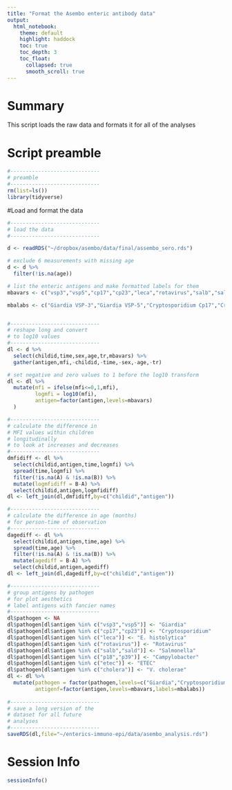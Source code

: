 ```yaml
---
title: "Format the Asembo enteric antibody data"
output: 
  html_notebook:
    theme: default
    highlight: haddock
    toc: true
    toc_depth: 3
    toc_float:
      collapsed: true
      smooth_scroll: true
---
```


# Summary

This script loads the raw data and formats it for all of the analyses

# Script preamble
```r
#-----------------------------
# preamble
#-----------------------------
rm(list=ls())
library(tidyverse)


```


#Load and format the data

```r
#-----------------------------
# load the data
#-----------------------------

d <- readRDS("~/dropbox/asembo/data/final/assembo_sero.rds")

# exclude 6 measurements with missing age 
d <- d %>%
  filter(!is.na(age))

# list the enteric antigens and make formatted labels for them
mbavars <- c("vsp3","vsp5","cp17","cp23","leca","rotavirus","salb","sald","p18","p39","etec","cholera")

mbalabs <- c("Giardia VSP-3","Giardia VSP-5","Cryptosporidium Cp17","Cryptosporidium Cp23","E. histolytica LecA","Rotavirus","Salmonella LPS B","Salmonella LPS D","Campylobacter p18","Campylobacter p39","ETEC toxin beta subunit","Cholera toxin beta subunit")


#-----------------------------
# reshape long and convert
# to log10 values
#-----------------------------
dl <- d %>%
  select(childid,time,sex,age,tr,mbavars) %>%
  gather(antigen,mfi,-childid,-time,-sex,-age,-tr)

# set negative and zero values to 1 before the log10 transform
dl <- dl %>%
  mutate(mfi = ifelse(mfi<=0,1,mfi),
         logmfi = log10(mfi),
         antigen=factor(antigen,levels=mbavars)
  )

#-----------------------------
# calculate the difference in 
# MFI values within children  
# longitudinally
# to look at increases and decreases
#-----------------------------
dmfidiff <- dl %>%
  select(childid,antigen,time,logmfi) %>%
  spread(time,logmfi) %>%
  filter(!is.na(A) & !is.na(B)) %>%
  mutate(logmfidiff = B-A) %>%
  select(childid,antigen,logmfidiff)
dl <- left_join(dl,dmfidiff,by=c("childid","antigen"))

#-----------------------------
# calculate the difference in age (months)
# for person-time of observation
#-----------------------------
dagediff <- dl %>%
  select(childid,antigen,time,age) %>%
  spread(time,age) %>%
  filter(!is.na(A) & !is.na(B)) %>%
  mutate(agediff = B-A) %>%
  select(childid,antigen,agediff)
dl <- left_join(dl,dagediff,by=c("childid","antigen"))

#-----------------------------
# group antigens by pathogen
# for plot aesthetics
# label antigens with fancier names
#-----------------------------
dl$pathogen <- NA
dl$pathogen[dl$antigen %in% c("vsp3","vsp5")] <- "Giardia"
dl$pathogen[dl$antigen %in% c("cp17","cp23")] <- "Cryptosporidium"
dl$pathogen[dl$antigen %in% c("leca")] <- "E. histolytica"
dl$pathogen[dl$antigen %in% c("rotavirus")] <- "Rotavirus"
dl$pathogen[dl$antigen %in% c("salb","sald")] <- "Salmonella"
dl$pathogen[dl$antigen %in% c("p18","p39")] <- "Campylobacter"
dl$pathogen[dl$antigen %in% c("etec")] <- "ETEC"
dl$pathogen[dl$antigen %in% c("cholera")] <- "V. cholerae"
dl <- dl %>%
  mutate(pathogen = factor(pathogen,levels=c("Giardia","Cryptosporidium","E. histolytica","Rotavirus","Salmonella","Campylobacter","ETEC","V. cholerae")),
         antigenf=factor(antigen,levels=mbavars,labels=mbalabs))
     
#-----------------------------
# save a long version of the
# dataset for all future 
# analyses
#-----------------------------
saveRDS(dl,file="~/enterics-immuno-epi/data/asembo_analysis.rds")
```
# Session Info
```r
sessionInfo()
```




